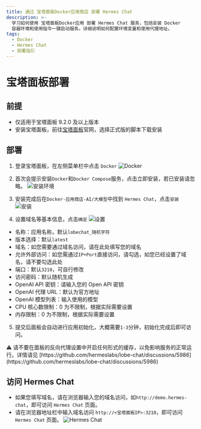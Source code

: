 ```yaml
---
title: 通过 宝塔面板Docker应用商店 部署 Hermes Chat
description: >-
  学习如何使用 宝塔面板Docker应用 部署 Hermes Chat 服务，包括安装 Docker
  容器环境和使用指令一键启动服务。详细说明如何配置环境变量和使用代理地址。
tags:
  - Docker
  - Hermes Chat
  - 部署指引
---
```


# 宝塔面板部署

## 前提

- 仅适用于宝塔面板 9.2.0 及以上版本
- 安装宝塔面板，前往[宝塔面板](https://www.bt.cn/new/download.html)官网，选择正式版的脚本下载安装

## 部署

1. 登录宝塔面板，在左侧菜单栏中点击 `Docker` ![Docker](https://github.com/user-attachments/assets/15d92756-92f0-45da-8f95-bfe725d13003)

2. 首次会提示安装`Docker`和`Docker Compose`服务，点击立即安装，若已安装请忽略。 ![安装环境](https://github.com/user-attachments/assets/6e383b75-09e3-42d1-8a6c-5fb7cf558f00)

3. 安装完成后在`Docker-应用商店-AI/大模型`中找到 `Hermes Chat`，点击`安装` ![安装](https://github.com/user-attachments/assets/db59a5e7-32ed-49d7-a791-8f8ee6618c01)

4. 设置域名等基本信息，点击`确定` ![设置](https://github.com/user-attachments/assets/37251adf-949b-4aec-bc49-bf4647e119da)

- 名称：应用名称，默认`lobechat_随机字符`
- 版本选择：默认`latest`
- 域名：如您需要通过域名访问，请在此处填写您的域名
- 允许外部访问：如您需通过`IP+Port`直接访问，请勾选，如您已经设置了域名，请不要勾选此处
- 端口：默认`3210`，可自行修改
- 访问密码：默认随机生成
- OpenAI API 密钥：请输入您的 Open API 密钥
- OpenAI 代理 URL：默认为官方地址
- OpenAI 模型列表：输入使用的模型
- CPU 核心数限制：0 为不限制，根据实际需要设置
- 内存限制：0 为不限制，根据实际需要设置

5. 提交后面板会自动进行应用初始化，大概需要`1-3`分钟，初始化完成后即可访问。

<Callout type="warning">
  ⚠️ 请不要在面板的反向代理设置中开启任何形式的缓存，以免影响服务的正常运行。详情请见
  [https://github.com/hermeslabs/lobe-chat/discussions/5986](https://github.com/hermeslabs/lobe-chat/discussions/5986)
</Callout>

## 访问 Hermes Chat

- 如果您填写域名，请在浏览器输入您的域名访问，如`http://demo.hermes-chat`，即可访问 `Hermes Chat` 页面。
- 请在浏览器地址栏中输入域名访问 `http://<宝塔面板IP>:3210`，即可访问 `Hermes Chat` 页面。 ![Hermes Chat](https://github.com/user-attachments/assets/808f8849-5738-4a60-8ccf-01e300b0dc88)
